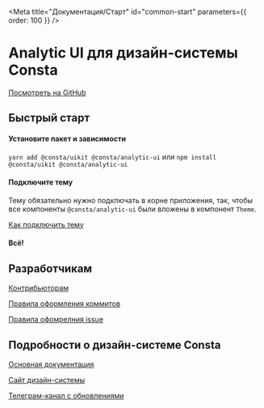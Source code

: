 
<Meta title="Документация/Старт" id="common-start" parameters={{ order: 100 }} />

# Analytic UI для дизайн-системы Consta

[Посмотреть на GitHub](https://github.com/gazprom-neft/analytic-ui)

## Быстрый старт

#### Установите пакет и зависимости

`yarn add @consta/uikit @consta/analytic-ui` или `npm install @consta/uikit @consta/analytic-ui`

#### Подключите тему

Тему обязательно нужно подключать в корне приложения, так, чтобы все компоненты `@consta/analytic-ui` были вложены в компонент `Theme`.

[Как подключить тему](https://consta-uikit.vercel.app/?path=/docs/thematization-how-to-connect-theme--page)

#### Всë!

## Разработчикам

[Контрибьюторам](https://consta-uikit.vercel.app/?path=/docs/common-develop-contributors--page)

[Правила оформления коммитов](https://consta-uikit.vercel.app/?path=/docs/common-develop-commits-style--page)

[Правила офомрелния issue](https://consta-uikit.vercel.app/?path=/docs/common-develop-issues--page)

## Подробности о дизайн-системе Consta

[Основная документация](https://consta-uikit.vercel.app/?path=/docs/common-about--page)

[Сайт дизайн-системы](https://consta.gazprom-neft.ru/)

[Телеграм-канал с обновлениями](https://t.me/consta_ui_releases)
